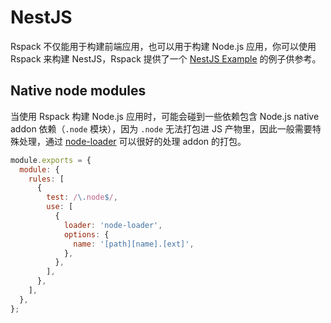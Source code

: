 # NestJS

Rspack 不仅能用于构建前端应用，也可以用于构建 Node.js 应用，你可以使用 Rspack 来构建 NestJS，Rspack 提供了一个 [NestJS Example](https://github.com/rspack-contrib/rspack-examples/tree/main/rspack/nestjs) 的例子供参考。

## Native node modules

当使用 Rspack 构建 Node.js 应用时，可能会碰到一些依赖包含 Node.js native addon 依赖（`.node` 模块），因为 `.node` 无法打包进 JS 产物里，因此一般需要特殊处理，通过 [node-loader](https://www.npmjs.com/package/node-loader) 可以很好的处理 addon 的打包。

```js title="rspack.config.js"
module.exports = {
  module: {
    rules: [
      {
        test: /\.node$/,
        use: [
          {
            loader: 'node-loader',
            options: {
              name: '[path][name].[ext]',
            },
          },
        ],
      },
    ],
  },
};
```
